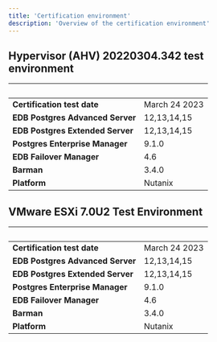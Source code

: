 ```yaml
---
title: 'Certification environment'
description: 'Overview of the certification environment'
---
```


## Hypervisor (AHV) 20220304.342 test environment
|  &nbsp;    | &nbsp; |
| ----------- | ----------- |
| **Certification test date**      | March 24 2023       |
| **EDB Postgres Advanced Server**  |  12,13,14,15     |
| **EDB Postgres Extended Server**  |  12,13,14,15     |
| **Postgres Enterprise Manager**      |  9.1.0      |
| **EDB Failover Manager**      |  4.6      |
| **Barman**      |  3.4.0      |
| **Platform**  | Nutanix     |


## VMware ESXi  7.0U2 Test Environment
|  &nbsp;    | &nbsp; |
| ----------- | ----------- |
| **Certification test date**      | March 24 2023       |
| **EDB Postgres Advanced Server**  |  12,13,14,15     |
| **EDB Postgres Extended Server**  |  12,13,14,15     |
| **Postgres Enterprise Manager**      |  9.1.0      |
| **EDB Failover Manager**      |  4.6      |
| **Barman**      |  3.4.0      |
| **Platform**  | Nutanix     |
